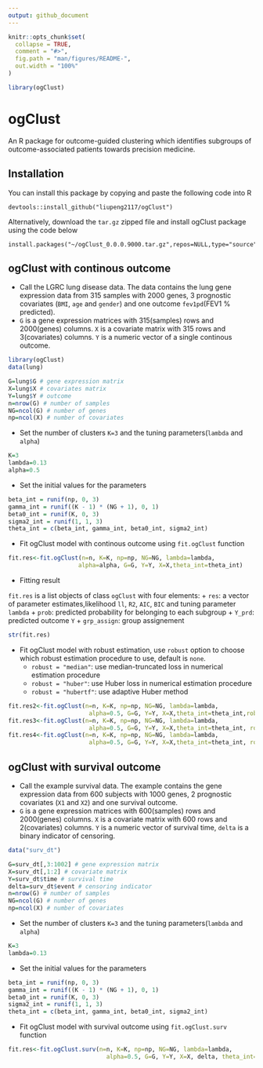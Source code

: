 ---
output: github_document
---

<!-- README.md is generated from README.Rmd. Please edit that file -->

```{r, include = FALSE}
knitr::opts_chunk$set(
  collapse = TRUE,
  comment = "#>",
  fig.path = "man/figures/README-",
  out.width = "100%"
)
```

```{r setup}
library(ogClust)
```

# ogClust
An R package for outcome-guided clustering which identifies subgroups of outcome-associated patients towards precision medicine. 

## Installation
You can install this package by copying and paste the following code into R

```
devtools::install_github("liupeng2117/ogClust")
```

Alternatively, download the `tar.gz` zipped file and install ogClust package using the code below

```
install.packages("~/ogClust_0.0.0.9000.tar.gz",repos=NULL,type="source")
```

## ogClust with continous outcome 
* Call the LGRC lung disease data. The data contains the lung gene expression data from 315 samples with 2000 genes, 3 prognostic covariates (`BMI`, `age` and `gender`) and one outcome `fev1pd`(FEV1 % predicted).
* `G` is a gene expression matrices with 315(samples) rows and 2000(genes) columns. `X` is a covariate matrix with 315 rows and 3(covariates) columns. `Y` is a numeric vector of a single continous outcome.

```{r}
library(ogClust)
data(lung)

G=lung$G # gene expression matrix
X=lung$X # covariates matrix
Y=lung$Y # outcome
n=nrow(G) # number of samples
NG=ncol(G) # number of genes
np=ncol(X) # number of covariates
```
   
* Set the number of clusters `K=3` and the tuning parameters(`lambda` and `alpha`)

```{r}
K=3
lambda=0.13
alpha=0.5
```

* Set the initial values for the parameters

```{r}
beta_int = runif(np, 0, 3)
gamma_int = runif((K - 1) * (NG + 1), 0, 1)
beta0_int = runif(K, 0, 3)
sigma2_int = runif(1, 1, 3)
theta_int = c(beta_int, gamma_int, beta0_int, sigma2_int)
``` 
    
* Fit ogClust model with continous outcome using `fit.ogClust` function
 
```{r}
fit.res<-fit.ogClust(n=n, K=K, np=np, NG=NG, lambda=lambda, 
                    alpha=alpha, G=G, Y=Y, X=X,theta_int=theta_int)
``` 

* Fitting result

`fit.res` is a list objects of class `ogClust` with four elements:
    + `res`: a vector of parameter estimates,likelihood `ll`, `R2`, `AIC`, `BIC` and tuning parameter `lambda`
    + `prob`: predicted probability for belonging to each subgroup
    + `Y_prd`: predicted outcome `Y`
    + `grp_assign`: group assignement

```{r}
str(fit.res)
```
 
* Fit ogClust model with robust estimation, use `robust` option to choose which robust estimation procedure to use, default is `none`.
    + `robust = "median"`: use median-truncated loss in numerical estimation procedure 
    + `robust = "huber"`: use Huber loss in numerical estimation procedure 
    + `robust = "hubertf"`: use adaptive Huber method
 
```{r}
fit.res2<-fit.ogClust(n=n, K=K, np=np, NG=NG, lambda=lambda,
                       alpha=0.5, G=G, Y=Y, X=X,theta_int=theta_int,robust = "median")
fit.res3<-fit.ogClust(n=n, K=K, np=np, NG=NG, lambda=lambda,
                       alpha=0.5, G=G, Y=Y, X=X,theta_int=theta_int, robust ="huber",tau=4.345)
fit.res4<-fit.ogClust(n=n, K=K, np=np, NG=NG, lambda=lambda,
                       alpha=0.5, G=G, Y=Y, X=X,theta_int=theta_int, robust="hubertf")
```

## ogClust with survival outcome
* Call the example survival data. The example contains the gene expression data from 600 subjects with 1000 genes, 2 prognostic covariates (`X1` and `X2`) and one survival outcome.
* `G` is a gene expression matrices with 600(samples) rows and 2000(genes) columns. `X` is a covariate matrix with 600 rows and 2(covariates) columns. `Y` is a numeric vector of survival time, `delta` is a binary indicator of censoring.

```{r}
data("surv_dt")

G=surv_dt[,3:1002] # gene expression matrix
X=surv_dt[,1:2] # covariate matrix
Y=surv_dt$time # survival time 
delta=surv_dt$event # censoring indicator
n=nrow(G) # number of samples
NG=ncol(G) # number of genes
np=ncol(X) # number of covariates
```

* Set the number of clusters `K=3` and the tuning parameters(`lambda` and `alpha`)

```{r}
K=3
lambda=0.13
```

* Set the initial values for the parameters

```{r}
beta_int = runif(np, 0, 3)
gamma_int = runif((K - 1) * (NG + 1), 0, 1)
beta0_int = runif(K, 0, 3)
sigma2_int = runif(1, 1, 3)
theta_int = c(beta_int, gamma_int, beta0_int, sigma2_int)
```

* Fit ogClust model with survival outcome using `fit.ogClust.surv` function

```{r}
fit.res<-fit.ogClust.surv(n=n, K=K, np=np, NG=NG, lambda=lambda,
                            alpha=0.5, G=G, Y=Y, X=X, delta, theta_int=theta_int)
```
